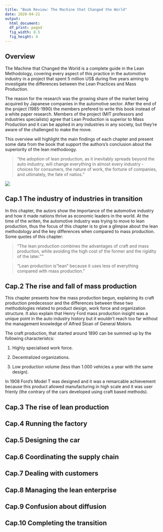 ```yaml
---
title: "Book Review: The Machine that Changed the World"
date: 2020-04-21
output:
  html_document:
  df_print: paged
  fig_width: 8.5
  fig_height: 4
---
```


## **Overview**

The Machine that Changed the World is a complete guide in the Lean Methodology, covering every aspect of this practice in the automotive industry in a project that spent 5 million US$ during five years aiming to investigate the differences between the Lean Practices and Mass Production. 

The reason for the research was the growing share of the market being acquired by Japanese companies in the automotive sector. After the end of the project (1985-1990) the members prefered to write this book instead of a white paper research. Members of the project (MIT professors and industries specialists) agree that Lean Production is superior to Mass Production and it can be applied in any industries in any society, but they're aware of the challenged to make the move.

This overview will highlight the main findings of each chapter and present some data from the book that support the authors's conclusion about the superiority of the lean methodoogy.

> "the adoption of lean production, as it inevitably spreads beyond the auto industry, will change everything in almost every industry - choices for consumers, the nature of work, the fortune of companies, and ultimately, the fate of natios."

![](C:/Users/francisco.piccolo/Desktop/R/franciscopiccolo.github.io/static/images/2020-04-20_the_machine_that_changed_the_world.png)

## **Cap.1 The industry of industries in transition**

In this chapter, the autors show the importance of the automotive industry and how it made nations thrive as economic leaders in the world. At the time of the writen, the automotive industry was trying to move to lean production, thus the focus of this chapter is to give a glimpse about the lean methodology and the key differences when compared to mass production. Some quotes of this chapter:

> "The lean production combines the advantages of craft and mass production, while avoiding the high cost of the former and the rigidity of the later.""

> "Lean production is "lean" because it uses less of everything compared with mass production."

## **Cap.2 The rise and fall of mass production**

This chapter presents how the mass production begun, explaining its craft production predecessor and the differences between these two methodologies related to product design, work force and organization structure. It also explain that Henry Ford mass production insight was a unique point in the auto industry history but it wouldn't reach too far without the management knowledge of Alfred Sloan of General Motors.

The craft production, that started around 1890 can be summed up by the following characteristcs:

1. Highly specialised work force.

2. Decentralized organizations.

3. Low production volume (less than 1.000 vehicles a year with the same design).

In 1908 Ford's Model T was designed and it was a remarcable achievement because this product allowed manufacturing in high scale and it was user frienly (the contrary of the cars developed using craft based methods). 

## **Cap.3 The rise of lean production**

## **Cap.4 Running the factory**

## **Cap.5 Designing the car**

## **Cap.6 Coordinating the supply chain**

## **Cap.7 Dealing with customers**

## **Cap.8 Managing the lean enterprise**

## **Cap.9 Confusion about diffusion**

## **Cap.10 Completing the transition**

